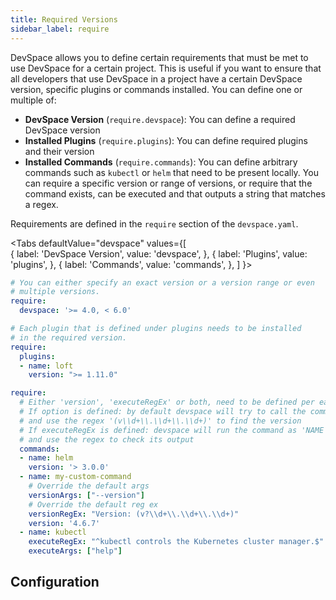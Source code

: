 ```yaml
---
title: Required Versions
sidebar_label: require
---
```



DevSpace allows you to define certain requirements that must be met to use DevSpace for a certain project. This is useful if you want to ensure that all developers that use DevSpace in a project have a certain DevSpace version, specific plugins or commands installed. You can define one or multiple of:

- **DevSpace Version** (`require.devspace`): You can define a required DevSpace version 
- **Installed Plugins** (`require.plugins`): You can define required plugins and their version
- **Installed Commands** (`require.commands`): You can define arbitrary commands such as `kubectl` or `helm` that need to be present locally. You can require a specific version or range of versions, or require that the command exists, can be executed and that outputs a string that matches a regex.

Requirements are defined in the `require` section of the `devspace.yaml`.

<Tabs
    defaultValue="devspace"
    values={[        
        { label: 'DevSpace Version', value: 'devspace', },
        { label: 'Plugins', value: 'plugins', },
        { label: 'Commands', value: 'commands', },
    ]
    }>
<TabItem value="devspace">

```yaml
# You can either specify an exact version or a version range or even
# multiple versions.
require: 
  devspace: '>= 4.0, < 6.0'
```

</TabItem>
<TabItem value="plugins">

```yaml
# Each plugin that is defined under plugins needs to be installed 
# in the required version.
require:
  plugins:
  - name: loft
    version: ">= 1.11.0"
```

</TabItem>
<TabItem value="commands">

```yaml
require:
  # Either 'version', 'executeRegEx' or both, need to be defined per each command
  # If option is defined: by default devspace will try to call the command 'NAME version'
  # and use the regex '(v\\d+\\.\\d+\\.\\d+)' to find the version
  # If executeRegEx is defined: devspace will run the command as 'NAME executeArgs'
  # and use the regex to check its output
  commands:
  - name: helm
    version: '> 3.0.0'
  - name: my-custom-command
    # Override the default args
    versionArgs: ["--version"]
    # Override the default reg ex
    versionRegEx: "Version: (v?\\d+\\.\\d+\\.\\d+)"
    version: '4.6.7'
  - name: kubectl
    executeRegEx: "^kubectl controls the Kubernetes cluster manager.$"
    executeArgs: ["help"]
```

</TabItem>
</Tabs>

## Configuration

<ConfigPartialRequire/>
